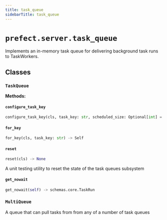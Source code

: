 ```yaml
---
title: task_queue
sidebarTitle: task_queue
---
```


# `prefect.server.task_queue`



Implements an in-memory task queue for delivering background task runs to TaskWorkers.


## Classes

### `TaskQueue` <sup><a href="https://github.com/PrefectHQ/prefect/blob/main/src/prefect/server/task_queue.py#L17" target="_blank"><Icon icon="github" size="14" /></a></sup>

**Methods:**

#### `configure_task_key` <sup><a href="https://github.com/PrefectHQ/prefect/blob/main/src/prefect/server/task_queue.py#L36" target="_blank"><Icon icon="github" size="14" /></a></sup>

```python
configure_task_key(cls, task_key: str, scheduled_size: Optional[int] = None, retry_size: Optional[int] = None) -> None
```

#### `for_key` <sup><a href="https://github.com/PrefectHQ/prefect/blob/main/src/prefect/server/task_queue.py#L47" target="_blank"><Icon icon="github" size="14" /></a></sup>

```python
for_key(cls, task_key: str) -> Self
```

#### `reset` <sup><a href="https://github.com/PrefectHQ/prefect/blob/main/src/prefect/server/task_queue.py#L56" target="_blank"><Icon icon="github" size="14" /></a></sup>

```python
reset(cls) -> None
```

A unit testing utility to reset the state of the task queues subsystem


#### `get_nowait` <sup><a href="https://github.com/PrefectHQ/prefect/blob/main/src/prefect/server/task_queue.py#L73" target="_blank"><Icon icon="github" size="14" /></a></sup>

```python
get_nowait(self) -> schemas.core.TaskRun
```

### `MultiQueue` <sup><a href="https://github.com/PrefectHQ/prefect/blob/main/src/prefect/server/task_queue.py#L87" target="_blank"><Icon icon="github" size="14" /></a></sup>


A queue that can pull tasks from from any of a number of task queues

